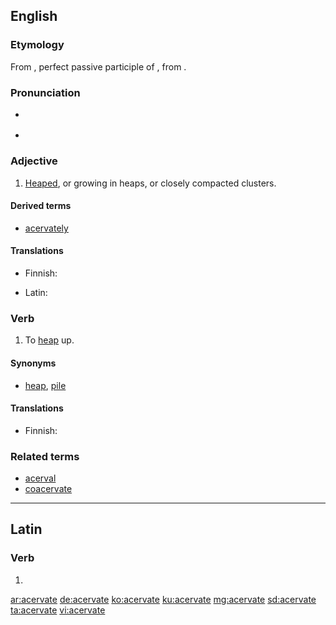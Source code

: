 ==English==
{{was wotd|2010|January|13}}

===Etymology===
From {{etyl|la|en}} {{term/t|la|acervātus}}, perfect passive participle of {{term/t|la|acervō||heap or pile up}}, from {{term|acervus||heap|lang=la}}.

===Pronunciation===
* {{a|UK}} {{IPA|/ˈæs.ə.veɪt/}}
* {{a|US}} {{IPA|/ˈæs.ɚ.veɪt/}}

===Adjective===
{{en-adj}}

# {{context|chiefly|botany|rare|lang=en}} [[heaped|Heaped]], or growing in heaps, or closely compacted clusters.

====Derived terms====
* [[acervately]]

====Translations====
{{trans-top|heaped or growing in heaps}}
* Finnish: {{t-|fi|kimppu|alt=kimppuina}} {{t-|fi|kasvava}}
{{trans-mid}}
* Latin: {{t-|la|acervātus}}
{{trans-bottom}}

===Verb===
{{en-verb|acervat|ing}}

# {{context|obsolete|lang=en}} To [[heap]] up.

====Synonyms====
* {{sense|to heap up}} [[heap]], [[pile]]

====Translations====
{{trans-top|to heap up}}
* Finnish: {{t-|fi|kimputtaa}}
{{trans-mid}}
{{trans-bottom}}

===Related terms===
* [[acerval]]
* [[coacervate]]

----

==Latin==

===Verb===
{{la-verb-form|acervāte}}

# {{conjugation of|acervō||1|p|pres|act|imp|lang=la}}

[[ar:acervate]]
[[de:acervate]]
[[ko:acervate]]
[[ku:acervate]]
[[mg:acervate]]
[[sd:acervate]]
[[ta:acervate]]
[[vi:acervate]]